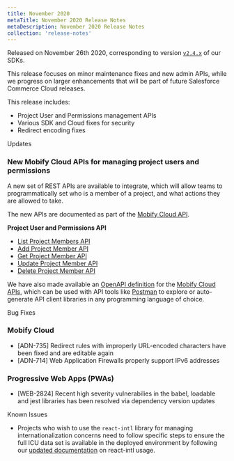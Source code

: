 ```yaml
---
title: November 2020
metaTitle: November 2020 Release Notes
metaDescription: November 2020 Release Notes
collection: 'release-notes'
---
```


Released on November 26th 2020, corresponding to version [`v2.4.x`](https://www.npmjs.com/package/progressive-web-sdk) of our SDKs.

This release focuses on minor maintenance fixes and new admin APIs, while we progress on larger enhancements that will be part of future Salesforce Commerce Cloud releases.

This release includes:
- Project User and Permissions management APIs
- Various SDK and Cloud fixes for security
- Redirect encoding fixes

<p class="c-label c--updates">Updates</p>

### New Mobify Cloud APIs for managing project users and permissions
A new set of REST APIs are available to integrate, which will allow teams to programmatically set who is a member of a project, and what actions they are allowed to take.

The new APIs are documented as part of the [Mobify Cloud API](../../apis-and-sdks/mobify-cloud).

**Project User and Permissions API**
- [List Project Members API](../../apis-and-sdks/mobify-cloud#List%20Projects%20Members)
- [Add Project Member API](../../apis-and-sdks/mobify-cloud#List%20Projects%20Members)
- [Get Project Member API](../../apis-and-sdks/mobify-cloud#List%20Projects%20Members)
- [Update Project Member API](../../apis-and-sdks/mobify-cloud#List%20Projects%20Members)
- [Delete Project Member API](../../apis-and-sdks/mobify-cloud#List%20Projects%20Members)

We have also made available an [OpenAPI definition](https://swagger.io/specification/) for the [Mobify Cloud APIs](../../apis-and-sdks/mobify-cloud), which can be used with API tools like [Postman](https://www.postman.com/) to explore or auto-generate API client libraries in any programming language of choice. 

<p class="c-label c--bugs">Bug Fixes</p>

### Mobify Cloud
- [ADN-735] Redirect rules with improperly URL-encoded characters have been fixed and are editable again
- [ADN-714] Web Application Firewalls properly support IPv6 addresses

### Progressive Web Apps (PWAs)
- [WEB-2824] Recent high severity vulnerabilies in the babel, loadable and jest libraries has been resolved via dependency version updates

<p class="c-label c--known">Known Issues</p>

- Projects who wish to use the `react-intl` library for managing internationalization concerns need to follow specific steps to ensure the full ICU data set is available in the deployed environment by following our [updated documentation](../../how-to-guides/categories/internationalization/internationalization-and-localization-with-react-intl) on react-intl usage.
